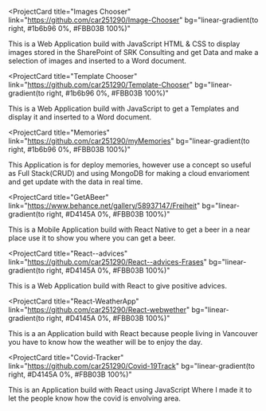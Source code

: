 <ProjectCard
  title="Images Chooser"
  link="https://github.com/car251290/Image-Chooser"
  bg="linear-gradient(to right, #1b6b96 0%, #FBB03B 100%)"
>
  This is a Web Application build with JavaScript HTML & CSS to display images stored in 
  the SharePoint of SRK Consulting and get Data and make a selection of images and inserted to a Word document.
</ProjectCard>

<ProjectCard
  title="Template Chooser"
  link="https://github.com/car251290/Template-Chooser"
  bg="linear-gradient(to right, #1b6b96  0%, #FBB03B 100%)"
>
  This is a Web Application build with JavaScript to get a Templates and display
  it and inserted to a Word document.
</ProjectCard>

<ProjectCard
  title="Memories"
  link="https://github.com/car251290/myMemories"
  bg="linear-gradient(to right, #1b6b96  0%, #FBB03B 100%)"
>
  This Application is for deploy memories, however use a concept so useful as Full Stack(CRUD) and using MongoDB for making a cloud envarioment and get update with the data in real time.
</ProjectCard>

<ProjectCard
  title="GetABeer"
  link="https://www.behance.net/gallery/58937147/Freiheit"
  bg="linear-gradient(to right, #D4145A 0%, #FBB03B 100%)"
>
  This is a Mobile Application build with React Native to get a beer in a near
  place use it to show you where you can get a beer.
</ProjectCard>

<ProjectCard
  title="React--advices"
  link="https://github.com/car251290/React--advices-Frases"
  bg="linear-gradient(to right, #D4145A 0%, #FBB03B 100%)"
>
  This is a Web Application build with React to give positive advices.
</ProjectCard>

<ProjectCard
  title="React-WeatherApp"
  link="https://github.com/car251290/React-webwether"
  bg="linear-gradient(to right, #D4145A 0%, #FBB03B 100%)"
>
  This is a an Application build with React because people living in Vancouver
  you have to know how the weather will be to enjoy the day.
</ProjectCard>

<ProjectCard
  title="Covid-Tracker"
  link="https://github.com/car251290/Covid-19Track"
  bg="linear-gradient(to right, #D4145A 0%, #FBB03B 100%)"
>
  This is an Application build with React using JavaScript Where I made it to
  let the people know how the covid is envolving area.
</ProjectCard>
